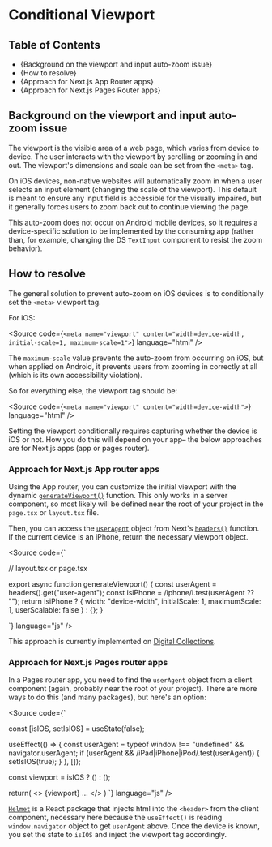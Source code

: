 

<Meta title="Development Guide/Conditional Viewport" />

# Conditional Viewport

## Table of Contents

- {<Link href="background-on-the-viewport-and-input-auto-zoom-issue" target="_self">Background on the viewport and input auto-zoom issue</Link>}
- {<Link href="#how-to-resolve" target="_self">How to resolve</Link>}
- {<Link href="#" target="_self">Approach for Next.js App Router apps</Link>}
- {<Link href="#" target="_self">Approach for Next.js Pages Router apps</Link>}

## Background on the viewport and input auto-zoom issue

The viewport is the visible area of a web page, which varies from device to device.
The user interacts with the viewport by scrolling or zooming in and out. The viewport's dimensions and scale can be set from the `<meta>` tag.

On iOS devices, non-native websites will automatically zoom in when a user selects an input element (changing the scale of the viewport). This default is meant to ensure any input field is accessible for the visually impaired, but it generally forces users to zoom back out to continue viewing the page.

This auto-zoom does not occur on Android mobile devices, so it requires a device-specific solution to be implemented by the consuming app (rather than, for example, changing the DS `TextInput` component to resist the zoom behavior).

## How to resolve

The general solution to prevent auto-zoom on iOS devices is to conditionally set the `<meta>` viewport tag.

For iOS:

<Source
  code={`
<meta name="viewport" content="width=device-width, initial-scale=1, maximum-scale=1">
`}
  language="html"
/>

The `maximum-scale` value prevents the auto-zoom from occurring on iOS, but when
applied on Android, it prevents users from zooming in correctly at all (which is
its own accessibility violation).

So for everything else, the viewport tag should be:

<Source
  code={`
<meta name="viewport" content="width=device-width">
`}
  language="html"
/>

Setting the viewport conditionally requires capturing whether the device is iOS or not.
How you do this will depend on your app– the below approaches are for Next.js apps (app or pages router).

### Approach for Next.js App router apps

Using the App router, you can customize the initial viewport with the dynamic [`generateViewport()`](https://nextjs.org/docs/app/api-reference/functions/generate-viewport) function. This only works in a server component, so most likely will be defined near the root of your project in
the `page.tsx` or `layout.tsx` file.

Then, you can access the [`userAgent`](https://nextjs.org/docs/app/api-reference/functions/userAgent) object from Next's [`headers()`](https://nextjs.org/docs/app/api-reference/functions/headers) function. If the current device is an iPhone, return the necessary viewport object.

<Source
  code={`

// layout.tsx or page.tsx

export async function generateViewport() {
  const userAgent = headers().get("user-agent");
  const isiPhone = /iphone/i.test(userAgent ?? "");
  return isiPhone ? 
  { width: "device-width", initialScale: 1, maximumScale: 1, userScalable: false }
    : {};
}
    
`}
language="js"
/>

This approach is currently implemented on [Digital Collections](https://github.com/NYPL/digital-collections/blob/8758f1106af59c4a76015d978700ec8baba6deb4/app/layout.tsx#L45).

### Approach for Next.js Pages router apps

In a Pages router app, you need to find the `userAgent` object from a client component (again, probably near the root of your project).
There are more ways to do this (and many packages), but here's an option:

<Source
  code={`

const [isIOS, setIsIOS] = useState(false);

useEffect(() => {
  const userAgent = typeof window !== "undefined" && navigator.userAgent;
  if (userAgent && /iPad|iPhone|iPod/.test(userAgent)) {
    setIsIOS(true);
  }
}, []);

const viewport = isIOS ?
(<meta name="viewport" content="width=device-width, initial-scale=1, maximum-scale=1"/>)
: (<meta name="viewport" content="width=device-width" />);

return(
<>
  <Helmet>{viewport}</Helmet>
  ...
</>
) 
`} language="js" />

[`Helmet`](https://www.npmjs.com/package/react-helmet) is a React package that injects html into the `<header>` from the client component, necessary here because the `useEffect()` is reading
`window.navigator` object to get `userAgent` above. Once the device is known, you set the state to `isIOS` and inject the viewport tag accordingly.
